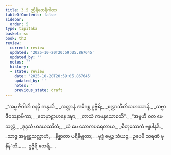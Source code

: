 ```yaml
---
title: 3.5 ဥဗ္ဗိရိထေရီဂါထာ
tableOfContents: false
sidebar:
  order: 5
type: tipitaka
basket: su
book: th2
review:
  current: review
  updated: '2025-10-20T20:59:05.867645'
  updated_by: ''
  notes: ''
  history:
  - state: review
    date: '2025-10-20T20:59:05.867645'
    updated_by: ''
    notes: ''
    previous_state: draft
---
```



<DynamicBreadcrumb />


<ReviewStatus review={frontmatter.review} showDetails={true} />

<HypothesisAnnotation frontmatter={frontmatter} />

<Division number="51" book="th2" e="ch" v="19" p="385">

<Paragraph number="86" type="verses" book="th2">
_“အမ္မ ဇီဝါတိ ဝနမှိ ကန္ဒသိ,_  
_အတ္တာနံ အဓိဂစ္ဆ ဥဗ္ဗိရိ;_  
_စုလ္လာသီတိသဟဿာနိ,_  
_သဗ္ဗာ ဇီဝသနာမိကာ;_  
_ဧတမှာဠာဟနေ ဒဍ္ဎာ,_  
_တာသံ ကမနုသောစသိ”._  

</Paragraph>

</Division>
<Division number="52" book="th2" e="ch" v="19" p="385">

<Paragraph number="87" type="verses" book="th2">
_“အဗ္ဗဟီ ဝတ မေ သလ္လံ,_  
_ဒုဒ္ဒသံ ဟဒယဿိတံ;_  
_ယံ မေ သောကပရေတာယ,_  
_ဓီတုသောကံ ဗျပါနုဒိ._  

</Paragraph>

</Division>
<Division number="53" book="th2" e="ch" v="19" p="385">

<Paragraph number="88" type="verses" book="th2">
_သာဇ္ဇ အဗ္ဗူဠှသလ္လာဟံ,_  
_နိစ္ဆာတာ ပရိနိဗ္ဗုတာ;_  
_ဗုဒ္ဓံ ဓမ္မဉ္စ သံဃဉ္စ,_  
ဥပေမိ သရဏံ မုနိန်”တိ._  


</Paragraph>
</Division>

<Paragraph number="89" type="center" book="th2">
…  ဥဗ္ဗိရီ ထေရီ… .
</Paragraph>